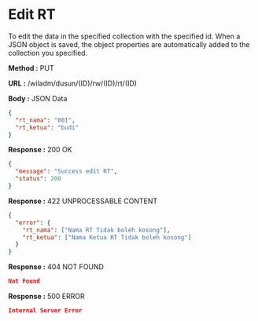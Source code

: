 
# Edit RT

To edit the data in the specified collection with the specified id.
When a JSON object is saved, the object properties are automatically added to the collection you specified.

**Method :** <Badge variant="info">PUT</Badge>

**URL :** <Badge variant="dark">/wiladm/dusun/(ID)/rw/(ID)/rt/(ID)</Badge>

**Body :** <Badge variant="warning">JSON Data</Badge>

```json
{
  "rt_nama": "001",
  "rt_ketua": "budi"
}
```

**Response :** <BadgeOutline variant="success">200 OK</BadgeOutline>

```json
{
  "message": "Success edit RT",
  "status": 200
}
```

**Response :** <BadgeOutline variant="info">422 UNPROCESSABLE CONTENT</BadgeOutline>

```json
{
  "error": {
    "rt_nama": ["Nama RT Tidak boleh kosong"],
    "rt_ketua": ["Nama Ketua RT Tidak boleh kosong"]
  }
}
```

**Response :** <BadgeOutline variant="warning">404 NOT FOUND</BadgeOutline>

```json
Not Found
```

**Response :** <BadgeOutline variant="danger">500 ERROR</BadgeOutline>

```json
Internal Server Error
```
